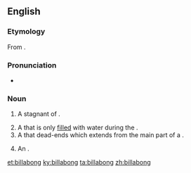 ==English==

===Etymology===
From {{etyl|wrh|en}} {{m|wrh|bilabang}}.

===Pronunciation===
* {{rhymes|ɒŋ|lang=en}}

===Noun===
{{en-noun}}

# {{context|Australia|lang=en}} A stagnant {{l/en|pool}} of {{l/en|water}}.
# A {{l/en|streambed}} that is only [[filled]] with water during the {{l/en|rainy season}}.
# A {{l/en|channel}} that dead-ends which extends from the main part of a {{l/en|river}}.
# {{context|Australia|rare|lang=en}} An {{l/en|oxbow lake}}.

[[et:billabong]]
[[ky:billabong]]
[[ta:billabong]]
[[zh:billabong]]